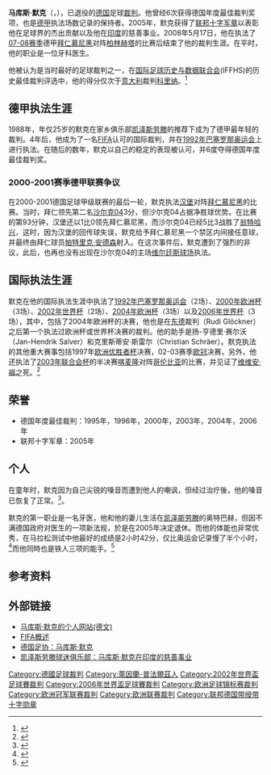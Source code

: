 {{noteTA
|G1=德甲
|G2=uefa
|G3=足球
}}
{{Infobox football official
| name                = 马库斯·默克
| fullname            = {{lang|de|Dr. Markus Merk}}
| image               = Markus merk061115.jpg
| caption             = 
| birth_date          = {{Birth date and age|1962|3|15|df=y}}
| birth_place         = {{BRD}}[[凯泽斯劳滕|凯泽斯劳滕]]
| death_date          = <!-- Use {{Death date and age|YYYY|MM|DD|YYYY|MM|DD|df=y}} if dead (death date followed by birth date) -->
| death_place         =
| otheroccupation     = [[牙医|牙医]]
| years1              = 1985–2008
| league1             = [[德国足协|德国足协]]
| role1               = 裁判
| years2              = 1985–2007
| league2             = [[德乙联赛|德乙联赛]]
| role2               = 裁判
| years3              = 1988–2008
| league3             = [[德甲联赛|德甲联赛]]
| role3               = 裁判
| internationalyears1 = 1992–2007
| confederation1      = [[FIFA国际裁判名录|FIFA名录]]
| internationalrole1  = 裁判
}}
'''马库斯·默克'''（{{lang-de|'''Markus Merk'''}}，{{bd|1962年|3月15日|||Merk}}），已退役的[[德国|德国]]足球[[裁判_(體育)|裁判]]。他曾经6次获得德国年度最佳裁判奖项，也是[[德甲|德甲]]执法场数记录的保持者。2005年，默克获得了[[联邦十字军章|联邦十字军章]]以表彰他在足球界的杰出贡献以及他在[[印度|印度]]的慈善事业。2008年5月17日，他在执法了[[2007年至2008年德國足球甲級聯賽|07-08赛季]]德甲[[拜仁慕尼黑|拜仁慕尼黑]]对阵[[柏林赫塔|柏林赫塔]]的比赛后结束了他的裁判生涯。在平时，他的职业是一位牙科医生。

他被认为是当时最好的足球裁判之一，在[[国际足球历史与数据联合会|国际足球历史与数据联合会]](IFFHS)的历史最佳裁判评选中，他的得分仅次于[[意大利|意大利]]裁判[[科里纳|科里纳]]。<ref>{{cite web | year = 2007 | language = en | url = http://www.iffhs.de/?20e43c03f32b00f31c13f32b17f7370eff3702bb1c2bbb6e08 | title = All-Time World Referee Ranking (1987-2008) | publisher = IFFHS | accessdate = 2009-08-23 | archive-date = 2018-06-19 | archive-url = https://web.archive.org/web/20180619140232/https://iffhs.de/?20e43c03f32b00f31c13f32b17f7370eff3702bb1c2bbb6e08 | dead-url = yes }}</ref>

==德甲执法生涯==
1988年，年仅25岁的默克在家乡俱乐部[[凯泽斯劳滕足球俱乐部|凯泽斯劳滕]]的推荐下成为了德甲最年轻的裁判。4年后，他成为了一名[[FIFA|FIFA]]认可的国际裁判，并在[[1992年夏季奥林匹克运动会|1992年巴塞罗那奥运会]]上进行执法。在随后的数年，默克以自己的稳定的表现被认可，并6度夺得德国年度最佳裁判奖。

===2000-2001赛季德甲联赛争议===
在2000-2001德国足球甲级联赛的最后一轮，默克执法[[汉堡足球俱乐部|汉堡]]对阵[[拜仁慕尼黑|拜仁慕尼黑]]的比赛。当时，拜仁领先第二名[[沙尔克04|沙尔克04]]3分，但沙尔克04占据净胜球优势。在比赛的第93分钟，汉堡还以1比0领先拜仁慕尼黑，而沙尔克04已经5比3战胜了[[翁特哈兴足球俱乐部|翁特哈兴]]，这时，因为汉堡的回传球失误，默克给予拜仁慕尼黑一个禁区内间接任意球，并最终由拜仁球员[[帕特里克·安德森|帕特里克·安德森]]射入。在这次事件后，默克遭到了强烈的非议，此后，也再也没有出现在沙尔克04的主场[[维尔廷斯球场|维尔廷斯球场]]执法。

==国际执法生涯==
默克在他的国际执法生涯中执法了[[1992年夏季奥林匹克运动会|1992年巴塞罗那奥运会]]（2场）、[[2000年欧洲杯|2000年欧洲杯]]（3场）、[[2002年世界杯足球赛|2002年世界杯]]（2场）、[[2004年欧洲杯|2004年欧洲杯]]（3场）以及[[2006年世界杯足球赛|2006年世界杯]]（3场），其中，包括了2004年欧洲杯的决赛，他也是在[[东德|东德]]裁判{{link-de|鲁迪·格洛克纳|Rudi Glöckner}}（Rudi Glöckner）之后第一个执法过欧洲杯或世界杯决赛的裁判。他的助手是扬-亨德里·赛尔沃（Jan-Hendrik Salver）和克里斯蒂安·斯雷尔（Christian Schräer）。默克执法的其他重大赛事包括1997年[[欧洲优胜者杯|欧洲优胜者杯]]决赛，02-03赛季[[欧冠|欧冠]]决赛，另外，他还执法了[[2003年联合会杯|2003年联合会杯]]的半决赛[[喀麦隆国家足球队|喀麦隆]]对阵[[哥伦比亚国家足球队|哥伦比亚]]的比赛，并见证了[[维维安·福|维维安·福]]之死。<ref>{{cite web | year = 2009 | language = zh-hans | url = http://we.sportscn.com/viewnews-189685.html | title = 维维安福猝死球场六周年 国际足联将办悼念仪式 | publisher = 华体网 | accessdate = 2009-08-23 | archive-date = 2017-03-14 | archive-url = https://web.archive.org/web/20170314153715/http://we.sportscn.com/viewnews-189685.html | dead-url = no }}</ref>

==荣誉==
*德国年度最佳裁判：1995年，1996年，2000年，2003年，2004年，2006年
*联邦十字军章：2005年

==个人==
在童年时，默克因为自己尖锐的嗓音而遭到他人的嘲讽，但经过治疗後，他的嗓音已恢复了正常。<ref>{{cite book|language =de|author=马库斯·默克|title=BeWEGEnd|year=2005 |publisher=bombus|isbn=978-3936261387}}</ref>。

默克的第一职业是一名牙医，他和他的妻儿生活在[[凯泽斯劳滕|凯泽斯劳滕]]的奥特巴赫，但因不满德国政府对医生的一项新法规，於是在2005年决定退休。而他的体能也非常优秀，在马拉松测试中他最好的成绩是2小时42分，仅比奥运会记录慢了半个小时，<ref>{{cite news ||title=不详| work =法兰克福汇报 |publisher=FAZIT基金会 |page=55 |date=2006-04-15 |language=de| accessdate = 2009-08-23 }}</ref>而他同時也是铁人三项的能手。<ref>{{cite web| year = 2006 | language=de | url = http://berufundchance.fazjob.net/s/RubB1E10A8367E8446897468EDAA6EA0504/Doc~E333E855D2ED841B8BEB6C8775726AD1D~ATpl~Ecommon~Scontent.html | title=Entscheiden wie die beste Pfeife der Welt | publisher = FAZJOB.NET}}</ref>

==参考资料==
{{reflist}}

==外部链接==
* [http://www.merk-es-dir.de/ 马库斯·默克的个人网站(德文)] {{Wayback|url=http://www.merk-es-dir.de/ |date=20040902223921 }}
* [http://fifaworldcup.yahoo.com/06/en/w/ref/34920_MERK_Markus.html FIFA概述] {{Wayback|url=http://fifaworldcup.yahoo.com/06/en/w/ref/34920_MERK_Markus.html |date=20060705091556 }}
* [https://web.archive.org/web/20061006085624/http://www.dfb.de/dfb-info/schiedsrichter/anklicken/merk.html 德国足协：马库斯·默克]
* [https://web.archive.org/web/20050305131433/http://www.crackneldevils.de/kinderdorf_sogospatty.htm 凯泽斯劳滕球迷俱乐部：马库斯·默克在印度的慈善事业]

{{start box}}
{{succession box
 | before = [[安德斯·弗里斯克|安德斯·弗里斯克]] ([[瑞典|瑞典]]) 
 |  after = [[罗伯托·罗赛蒂|罗伯托·罗赛蒂]] ([[意大利|意大利]]) 
 |  title = [[欧洲冠军杯|欧洲冠军杯]]决赛裁判
 |  years = 2004
}}
{{end box}}

{{Authority control}}
{{DEFAULTSORT:Merk, Markus}}
[[Category:德國足球裁判|Category:德國足球裁判]]
[[Category:萊因蘭-普法爾茲人|Category:萊因蘭-普法爾茲人]]
[[Category:2002年世界盃足球賽裁判|Category:2002年世界盃足球賽裁判]]
[[Category:2006年世界盃足球賽裁判|Category:2006年世界盃足球賽裁判]]
[[Category:欧洲足球锦标赛裁判|Category:欧洲足球锦标赛裁判]]
[[Category:欧洲冠军联赛裁判|Category:欧洲冠军联赛裁判]]
[[Category:欧洲联赛裁判|Category:欧洲联赛裁判]]
[[Category:联邦德国带绶带十字勋章|Category:联邦德国带绶带十字勋章]]